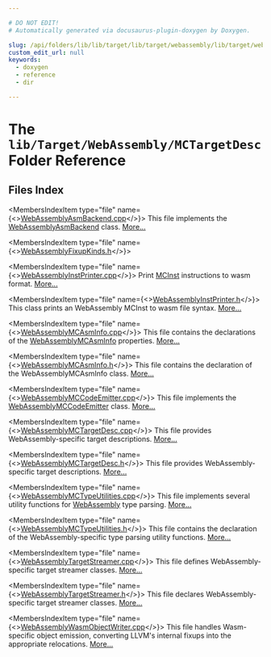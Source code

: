 ```yaml
---

# DO NOT EDIT!
# Automatically generated via docusaurus-plugin-doxygen by Doxygen.

slug: /api/folders/lib/lib/target/lib/target/webassembly/lib/target/webassembly/mctargetdesc
custom_edit_url: null
keywords:
  - doxygen
  - reference
  - dir

---
```





# The `lib/Target/WebAssembly/MCTargetDesc` Folder Reference

<DoxygenPage pluginConfig={pluginConfig}>



## Files Index

<MembersIndex>

<MembersIndexItem
  type="file"
  name={<><a href="/docs/api/files/lib/lib/target/lib/target/webassembly/lib/target/webassembly/mctargetdesc/webassemblyasmbackend-cpp">WebAssemblyAsmBackend.cpp</a></>}>
This file implements the <a href="/docs/api/classes/anonymous-namespace-webassemblyasmbackend-cpp-/webassemblyasmbackend">WebAssemblyAsmBackend</a> class. <a href="/docs/api/files/lib/lib/target/lib/target/webassembly/lib/target/webassembly/mctargetdesc/webassemblyasmbackend-cpp/#details">More...</a>
</MembersIndexItem>

<MembersIndexItem
  type="file"
  name={<><a href="/docs/api/files/lib/lib/target/lib/target/webassembly/lib/target/webassembly/mctargetdesc/webassemblyfixupkinds-h">WebAssemblyFixupKinds.h</a></>}>
</MembersIndexItem>

<MembersIndexItem
  type="file"
  name={<><a href="/docs/api/files/lib/lib/target/lib/target/webassembly/lib/target/webassembly/mctargetdesc/webassemblyinstprinter-cpp">WebAssemblyInstPrinter.cpp</a></>}>
Print <a href="/docs/api/classes/llvm/mcinst">MCInst</a> instructions to wasm format. <a href="/docs/api/files/lib/lib/target/lib/target/webassembly/lib/target/webassembly/mctargetdesc/webassemblyinstprinter-cpp/#details">More...</a>
</MembersIndexItem>

<MembersIndexItem
  type="file"
  name={<><a href="/docs/api/files/lib/lib/target/lib/target/webassembly/lib/target/webassembly/mctargetdesc/webassemblyinstprinter-h">WebAssemblyInstPrinter.h</a></>}>
This class prints an WebAssembly MCInst to wasm file syntax. <a href="/docs/api/files/lib/lib/target/lib/target/webassembly/lib/target/webassembly/mctargetdesc/webassemblyinstprinter-h/#details">More...</a>
</MembersIndexItem>

<MembersIndexItem
  type="file"
  name={<><a href="/docs/api/files/lib/lib/target/lib/target/webassembly/lib/target/webassembly/mctargetdesc/webassemblymcasminfo-cpp">WebAssemblyMCAsmInfo.cpp</a></>}>
This file contains the declarations of the <a href="/docs/api/classes/llvm/webassemblymcasminfo">WebAssemblyMCAsmInfo</a> properties. <a href="/docs/api/files/lib/lib/target/lib/target/webassembly/lib/target/webassembly/mctargetdesc/webassemblymcasminfo-cpp/#details">More...</a>
</MembersIndexItem>

<MembersIndexItem
  type="file"
  name={<><a href="/docs/api/files/lib/lib/target/lib/target/webassembly/lib/target/webassembly/mctargetdesc/webassemblymcasminfo-h">WebAssemblyMCAsmInfo.h</a></>}>
This file contains the declaration of the WebAssemblyMCAsmInfo class. <a href="/docs/api/files/lib/lib/target/lib/target/webassembly/lib/target/webassembly/mctargetdesc/webassemblymcasminfo-h/#details">More...</a>
</MembersIndexItem>

<MembersIndexItem
  type="file"
  name={<><a href="/docs/api/files/lib/lib/target/lib/target/webassembly/lib/target/webassembly/mctargetdesc/webassemblymccodeemitter-cpp">WebAssemblyMCCodeEmitter.cpp</a></>}>
This file implements the <a href="/docs/api/classes/anonymous-namespace-webassemblymccodeemitter-cpp-/webassemblymccodeemitter">WebAssemblyMCCodeEmitter</a> class. <a href="/docs/api/files/lib/lib/target/lib/target/webassembly/lib/target/webassembly/mctargetdesc/webassemblymccodeemitter-cpp/#details">More...</a>
</MembersIndexItem>

<MembersIndexItem
  type="file"
  name={<><a href="/docs/api/files/lib/lib/target/lib/target/webassembly/lib/target/webassembly/mctargetdesc/webassemblymctargetdesc-cpp">WebAssemblyMCTargetDesc.cpp</a></>}>
This file provides WebAssembly-specific target descriptions. <a href="/docs/api/files/lib/lib/target/lib/target/webassembly/lib/target/webassembly/mctargetdesc/webassemblymctargetdesc-cpp/#details">More...</a>
</MembersIndexItem>

<MembersIndexItem
  type="file"
  name={<><a href="/docs/api/files/lib/lib/target/lib/target/webassembly/lib/target/webassembly/mctargetdesc/webassemblymctargetdesc-h">WebAssemblyMCTargetDesc.h</a></>}>
This file provides WebAssembly-specific target descriptions. <a href="/docs/api/files/lib/lib/target/lib/target/webassembly/lib/target/webassembly/mctargetdesc/webassemblymctargetdesc-h/#details">More...</a>
</MembersIndexItem>

<MembersIndexItem
  type="file"
  name={<><a href="/docs/api/files/lib/lib/target/lib/target/webassembly/lib/target/webassembly/mctargetdesc/webassemblymctypeutilities-cpp">WebAssemblyMCTypeUtilities.cpp</a></>}>
This file implements several utility functions for <a href="/docs/api/namespaces/llvm/webassembly">WebAssembly</a> type parsing. <a href="/docs/api/files/lib/lib/target/lib/target/webassembly/lib/target/webassembly/mctargetdesc/webassemblymctypeutilities-cpp/#details">More...</a>
</MembersIndexItem>

<MembersIndexItem
  type="file"
  name={<><a href="/docs/api/files/lib/lib/target/lib/target/webassembly/lib/target/webassembly/mctargetdesc/webassemblymctypeutilities-h">WebAssemblyMCTypeUtilities.h</a></>}>
This file contains the declaration of the WebAssembly-specific type parsing utility functions. <a href="/docs/api/files/lib/lib/target/lib/target/webassembly/lib/target/webassembly/mctargetdesc/webassemblymctypeutilities-h/#details">More...</a>
</MembersIndexItem>

<MembersIndexItem
  type="file"
  name={<><a href="/docs/api/files/lib/lib/target/lib/target/webassembly/lib/target/webassembly/mctargetdesc/webassemblytargetstreamer-cpp">WebAssemblyTargetStreamer.cpp</a></>}>
This file defines WebAssembly-specific target streamer classes. <a href="/docs/api/files/lib/lib/target/lib/target/webassembly/lib/target/webassembly/mctargetdesc/webassemblytargetstreamer-cpp/#details">More...</a>
</MembersIndexItem>

<MembersIndexItem
  type="file"
  name={<><a href="/docs/api/files/lib/lib/target/lib/target/webassembly/lib/target/webassembly/mctargetdesc/webassemblytargetstreamer-h">WebAssemblyTargetStreamer.h</a></>}>
This file declares WebAssembly-specific target streamer classes. <a href="/docs/api/files/lib/lib/target/lib/target/webassembly/lib/target/webassembly/mctargetdesc/webassemblytargetstreamer-h/#details">More...</a>
</MembersIndexItem>

<MembersIndexItem
  type="file"
  name={<><a href="/docs/api/files/lib/lib/target/lib/target/webassembly/lib/target/webassembly/mctargetdesc/webassemblywasmobjectwriter-cpp">WebAssemblyWasmObjectWriter.cpp</a></>}>
This file handles Wasm-specific object emission, converting LLVM&#39;s internal fixups into the appropriate relocations. <a href="/docs/api/files/lib/lib/target/lib/target/webassembly/lib/target/webassembly/mctargetdesc/webassemblywasmobjectwriter-cpp/#details">More...</a>
</MembersIndexItem>

</MembersIndex>


</DoxygenPage>
